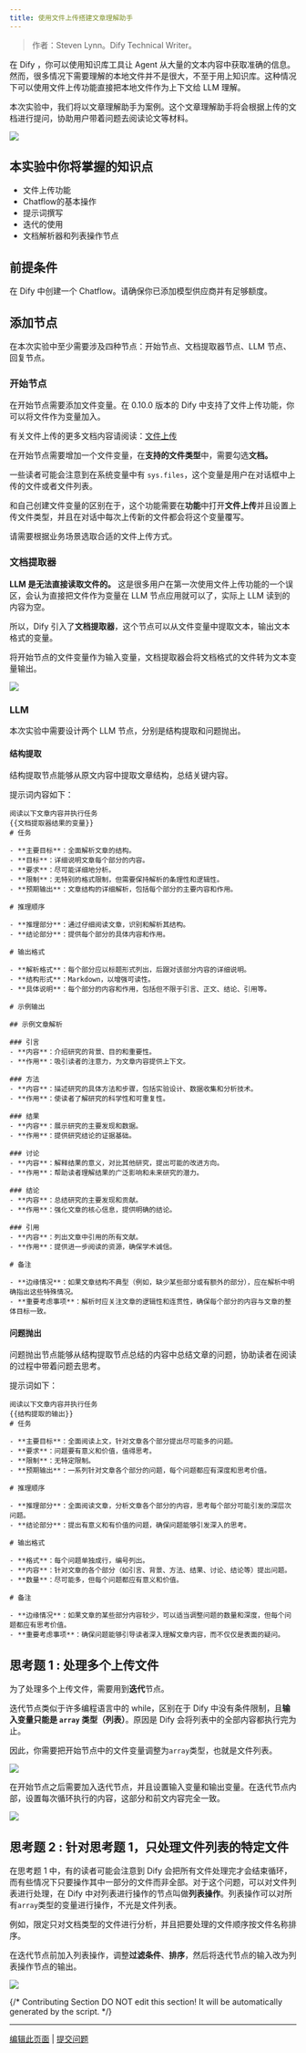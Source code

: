 ```yaml
---
title: 使用文件上传搭建文章理解助手
---
```


> 作者：Steven Lynn。Dify Technical Writer。

在 Dify ，你可以使用知识库工具让 Agent 从大量的文本内容中获取准确的信息。然而，很多情况下需要理解的本地文件并不是很大，不至于用上知识库。这种情况下可以使用文件上传功能直接把本地文件作为上下文给 LLM 理解。

本次实验中，我们将以文章理解助手为案例。这个文章理解助手将会根据上传的文档进行提问，协助用户带着问题去阅读论文等材料。

![](https://assets-docs.dify.ai/dify-enterprise-mintlify/zh_CN/workshop/intermediate/4bdead58ba499a3fd7df130073533a80.png)

## 本实验中你将掌握的知识点

* 文件上传功能
* Chatflow的基本操作
* 提示词撰写
* 迭代的使用
* 文档解析器和列表操作节点

## 前提条件

在 Dify 中创建一个 Chatflow。请确保你已添加模型供应商并有足够额度。

## 添加节点

在本次实验中至少需要涉及四种节点：开始节点、文档提取器节点、LLM 节点、回复节点。

### 开始节点

在开始节点需要添加文件变量。在 0.10.0 版本的 Dify 中支持了文件上传功能，你可以将文件作为变量加入。

有关文件上传的更多文档内容请阅读：[文件上传](../../guides/workflow/file-upload)

在开始节点需要增加一个文件变量，在**支持的文件类型**中，需要勾选**文档。**

一些读者可能会注意到在系统变量中有 `sys.files`，这个变量是用户在对话框中上传的文件或者文件列表。

和自己创建文件变量的区别在于，这个功能需要在**功能**中打开**文件上传**并且设置上传文件类型，并且在对话中每次上传新的文件都会将这个变量覆写。

请需要根据业务场景选取合适的文件上传方式。

### 文档提取器

**LLM 是无法直接读取文件的。** 这是很多用户在第一次使用文件上传功能的一个误区，会认为直接把文件作为变量在 LLM 节点应用就可以了，实际上 LLM 读到的内容为空。

所以，Dify 引入了**文档提取器**，这个节点可以从文件变量中提取文本，输出文本格式的变量。

将开始节点的文件变量作为输入变量，文档提取器会将文档格式的文件转为文本变量输出。

![](https://assets-docs.dify.ai/dify-enterprise-mintlify/zh_CN/workshop/intermediate/cccd81ef0814ff6218e09c288a2423dd.png)

### LLM

本次实验中需要设计两个 LLM 节点，分别是结构提取和问题抛出。

#### 结构提取

结构提取节点能够从原文内容中提取文章结构，总结关键内容。

提示词内容如下：

```text
阅读以下文章内容并执行任务
{{文档提取器结果的变量}}
# 任务

- **主要目标**：全面解析文章的结构。
- **目标**：详细说明文章每个部分的内容。
- **要求**：尽可能详细地分析。
- **限制**：无特别的格式限制，但需要保持解析的条理性和逻辑性。
- **预期输出**：文章结构的详细解析，包括每个部分的主要内容和作用。

# 推理顺序

- **推理部分**：通过仔细阅读文章，识别和解析其结构。
- **结论部分**：提供每个部分的具体内容和作用。

# 输出格式

- **解析格式**：每个部分应以标题形式列出，后跟对该部分内容的详细说明。
- **结构形式**：Markdown，以增强可读性。
- **具体说明**：每个部分的内容和作用，包括但不限于引言、正文、结论、引用等。

# 示例输出

## 示例文章解析

### 引言
- **内容**：介绍研究的背景、目的和重要性。
- **作用**：吸引读者的注意力，为文章内容提供上下文。

### 方法
- **内容**：描述研究的具体方法和步骤，包括实验设计、数据收集和分析技术。
- **作用**：使读者了解研究的科学性和可重复性。

### 结果
- **内容**：展示研究的主要发现和数据。
- **作用**：提供研究结论的证据基础。

### 讨论
- **内容**：解释结果的意义，对比其他研究，提出可能的改进方向。
- **作用**：帮助读者理解结果的广泛影响和未来研究的潜力。

### 结论
- **内容**：总结研究的主要发现和贡献。
- **作用**：强化文章的核心信息，提供明确的结论。

### 引用
- **内容**：列出文章中引用的所有文献。
- **作用**：提供进一步阅读的资源，确保学术诚信。

# 备注

- **边缘情况**：如果文章结构不典型（例如，缺少某些部分或有额外的部分），应在解析中明确指出这些特殊情况。
- **重要考虑事项**：解析时应关注文章的逻辑性和连贯性，确保每个部分的内容与文章的整体目标一致。
```

#### 问题抛出

问题抛出节点能够从结构提取节点总结的内容中总结文章的问题，协助读者在阅读的过程中带着问题去思考。

提示词如下：

```text
阅读以下文章内容并执行任务
{{结构提取的输出}}
# 任务

- **主要目标**：全面阅读上文，针对文章各个部分提出尽可能多的问题。
- **要求**：问题要有意义和价值，值得思考。
- **限制**：无特定限制。
- **预期输出**：一系列针对文章各个部分的问题，每个问题都应有深度和思考价值。

# 推理顺序

- **推理部分**：全面阅读文章，分析文章各个部分的内容，思考每个部分可能引发的深层次问题。
- **结论部分**：提出有意义和有价值的问题，确保问题能够引发深入的思考。

# 输出格式

- **格式**：每个问题单独成行，编号列出。
- **内容**：针对文章的各个部分（如引言、背景、方法、结果、讨论、结论等）提出问题。
- **数量**：尽可能多，但每个问题都应有意义和价值。

# 备注

- **边缘情况**：如果文章的某些部分内容较少，可以适当调整问题的数量和深度，但每个问题都应有思考价值。
- **重要考虑事项**：确保问题能够引导读者深入理解文章内容，而不仅仅是表面的疑问。
```

## 思考题 1 : 处理多个上传文件

为了处理多个上传文件，需要用到**迭代**节点。

迭代节点类似于许多编程语言中的 while，区别在于 Dify 中没有条件限制，且**输入变量只能是 `array` 类型（列表）**。原因是 Dify 会将列表中的全部内容都执行完为止。

因此，你需要把开始节点中的文件变量调整为`array`类型，也就是文件列表。

![](https://assets-docs.dify.ai/dify-enterprise-mintlify/zh_CN/workshop/intermediate/bf8069bff56e6f36b718dc787d2c5cba.png)

在开始节点之后需要加入迭代节点，并且设置输入变量和输出变量。在迭代节点内部，设置每次循环执行的内容，这部分和前文内容完全一致。

![](https://assets-docs.dify.ai/dify-enterprise-mintlify/zh_CN/workshop/intermediate/93a3ea37ac863f037c6f2262081f1c5b.png)

## 思考题 2 : 针对思考题 1，只处理文件列表的特定文件

在思考题 1 中，有的读者可能会注意到 Dify 会把所有文件处理完才会结束循环，而有些情况下只要操作其中一部分的文件而非全部。对于这个问题，可以对文件列表进行处理，在 Dify 中对列表进行操作的节点叫做**列表操作**。列表操作可以对所有`array`类型的变量进行操作，不光是文件列表。

例如，限定只对文档类型的文件进行分析，并且把要处理的文件顺序按文件名称排序。

在迭代节点前加入列表操作，调整**过滤条件**、**排序**，然后将迭代节点的输入改为列表操作节点的输出。

![](https://assets-docs.dify.ai/dify-enterprise-mintlify/zh_CN/workshop/intermediate/9acd0bf90a2bc40d9214bba00d5e26c2.png)

{/*
Contributing Section
DO NOT edit this section!
It will be automatically generated by the script.
*/}

---

[编辑此页面](https://github.com/langgenius/dify-docs/edit/main/zh-hans/documentation/pages/tutorials/article-reader.mdx) | [提交问题](https://github.com/langgenius/dify-docs/issues/new?template=docs.yml)

